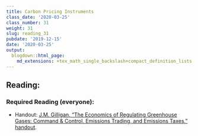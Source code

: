 ```yaml
---
title: Carbon Pricing Instruments
class_date: '2020-03-25'
class_number: 31
weight: 31
slug: reading_31
pubdate: '2019-12-15'
date: '2020-03-25'
output:
  blogdown::html_page:
    md_extensions: +tex_math_single_backslash+compact_definition_lists
---
```

## Reading:

### Required Reading (everyone):
* Handout: [J.M. Gilligan, "The Economics of Regulating Greenhouse Gases: Command & Control, Emissions Trading, and Emissions Taxes," handout](/files/reading_handouts/Economics_of_Regulating_Greenhouse_Gases.pdf){target="_blank"}.


